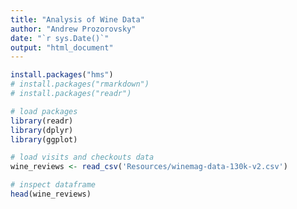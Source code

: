 ```yaml
---
title: "Analysis of Wine Data"
author: "Andrew Prozorovsky"
date: "`r sys.Date()`"
output: "html_document"
---
```


```r
install.packages("hms")
# install.packages("rmarkdown")
# install.packages("readr")
```

```r
# load packages
library(readr)
library(dplyr)
library(ggplot)
```

```r
# load visits and checkouts data
wine_reviews <- read_csv('Resources/winemag-data-130k-v2.csv')
```

```r
# inspect dataframe
head(wine_reviews)
```